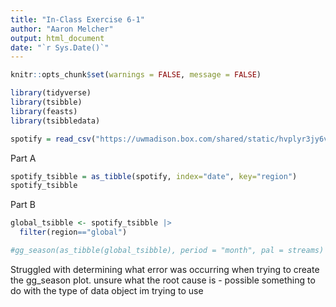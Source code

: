```yaml
---
title: "In-Class Exercise 6-1"
author: "Aaron Melcher"
output: html_document
date: "`r Sys.Date()`"
---
```


```r
knitr::opts_chunk$set(warnings = FALSE, message = FALSE)
```

```r
library(tidyverse)
library(tsibble)
library(feasts)
library(tsibbledata)

spotify = read_csv("https://uwmadison.box.com/shared/static/hvplyr3jy6vbt7s80lqgfx81ai4hdl0q.csv")
```

Part A
```r
spotify_tsibble = as_tibble(spotify, index="date", key="region")
spotify_tsibble
```

Part B
```r
global_tsibble <- spotify_tsibble |>
  filter(region=="global")

#gg_season(as_tibble(global_tsibble), period = "month", pal = streams)
```

Struggled with determining what error was occurring when trying to create the gg_season plot. unsure what the root cause is - possible something to do with the type of data object im trying to use